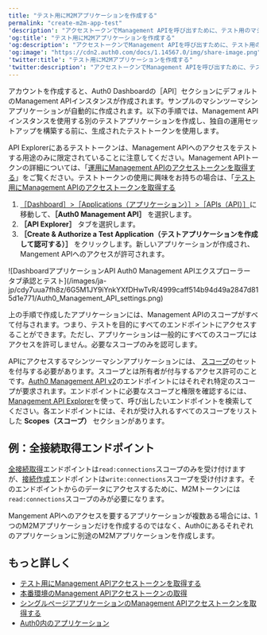 ```yaml
---
title: "テスト用にM2Mアプリケーションを作成する"
permalink: "create-m2m-app-test"
'description': "アクセストークンでManagement APIを呼び出すために、テスト用のマシンツーマシンアプリケーションを登録して認可する方法について説明します。"
'og:title': "テスト用にM2Mアプリケーションを作成する"
'og:description': "アクセストークンでManagement APIを呼び出すために、テスト用のマシンツーマシンアプリケーションを登録して認可する方法について説明します。"
'og:image': "https://cdn2.auth0.com/docs/1.14567.0/img/share-image.png"
'twitter:title': "テスト用にM2Mアプリケーションを作成する"
'twitter:description': "アクセストークンでManagement APIを呼び出すために、テスト用のマシンツーマシンアプリケーションを登録して認可する方法について説明します。"
---
```


アカウントを作成すると、<Tooltip data-tooltip-id="react-containers-DefinitionTooltip-0" href="/ja-jp/glossary?term=auth0-dashboard" tip="Auth0 Dashboard: サービスを構成するためのAuth0の主製品。" cta="用語集の表示">Auth0 Dashboard</Tooltip>の［API］セクションにデフォルトの<Tooltip data-tooltip-id="react-containers-DefinitionTooltip-0" href="/ja-jp/glossary?term=management-api" tip="Management API: 顧客が管理タスクを実行できるようにするための製品。" cta="用語集の表示">Management API</Tooltip>インスタンスが作成されます。サンプルのマシンツーマシンアプリケーションが自動的に作成されます。以下の手順では、Management APIインスタンスを使用する別のテストアプリケーションを作成し、独自の運用セットアップを構築する前に、生成されたテストトークンを使用します。

API Explorerにあるテストトークンは、Management APIへのアクセスをテストする用途のみに限定されていることに注意してください。Management APIトークンの詳細については、「[運用にManagement APIのアクセストークンを取得する](/ja-jp/secure/tokens/access-tokens/management-api-access-tokens/get-management-api-access-tokens-for-production)」をご覧ください。テストトークンの使用に興味をお持ちの場合は、「[テスト用にManagement APIのアクセストークンを取得する](/ja-jp/secure/tokens/access-tokens/management-api-access-tokens/get-management-api-access-tokens-for-testing)

1. [［Dashboard］>［Applications（アプリケーション）］>［APIs（API）］](https://manage.auth0.com/#/apis)に移動して、**［Auth0 Management API］** を選択します。
2. **［API Explorer］** タブを選択します。
3. **［Create & Authorize a Test Application（テストアプリケーションを作成して認可する）］** をクリックします。新しいアプリケーションが作成され、Mangement APIへのアクセスが許可されます。

<Frame>![DashboardアプリケーションAPI Auth0 Management APIエクスプローラー タブ承認とテスト](/images/ja-jp/cdy7uua7fh8z/6G5M1JY9iYnkYXfDHwTvR/4999caff514b94d49a2847d815d1e771/Auth0_Management_API_settings.png)</Frame>

上の手順で作成したアプリケーションには、Management APIのスコープがすべて付与されます。つまり、テストを目的にすべてのエンドポイントにアクセスすることができます。ただし、アプリケーションは一般的にすべてのスコープにはアクセスを許可しません。必要なスコープのみを認可します。

<Card title="Management APIにどのスコープ/アクセス許可が必要かは、どうすればわかりますか。">

APIにアクセスするマシンツーマシンアプリケーションには、 [スコープ](/ja-jp/get-started/apis/scopes/api-scopes)のセットを付与する必要があります。スコープとは所有者が付与するアクセス許可のことです。[Auth0 Management API v2](/ja-jp/api/management/v2)のエンドポイントにはそれぞれ特定のスコープが要求されます。エンドポイントに必要なスコープと権限を確認するには、[Management API Explorer](/ja-jp/api/management/v2#!)を使って、呼び出したいエンドポイントを検索してください。各エンドポイントには、それが受け入れるすべてのスコープをリストした **Scopes（スコープ）** セクションがあります。

</Card>

## 例：全接続取得エンドポイント

[全接続取得](/ja-jp/api/management/v2#!/Clients/get_connections)エンドポイントは`read:connections`スコープのみを受け付けますが、[接続作成](/ja-jp/api/management/v2#!/Clients/post_connections)エンドポイントは`write:connections`スコープを受け付けます。そのエンドポイントからのデータにアクセスするために、M2Mトークンには`read:connections`スコープのみが必要になります。

Mangement APIへのアクセスを要するアプリケーションが複数ある場合には、1つのM2Mアプリケーションだけを作成するのではなく、Auth0にあるそれぞれのアプリケーションに別途のM2Mアプリケーションを作成します。

## もっと詳しく

* [テスト用にManagement APIアクセストークンを取得する](/ja-jp/secure/tokens/access-tokens/management-api-access-tokens/get-management-api-access-tokens-for-testing)
* [本番環境のManagement APIアクセストークンの取得](/ja-jp/secure/tokens/access-tokens/management-api-access-tokens/get-management-api-access-tokens-for-production)
* [シングルページアプリケーションのManagement APIアクセストークンを取得する](/ja-jp/secure/tokens/access-tokens/management-api-access-tokens/get-management-api-tokens-for-single-page-applications)
* [Auth0内のアプリケーション](/ja-jp/get-started/applications)